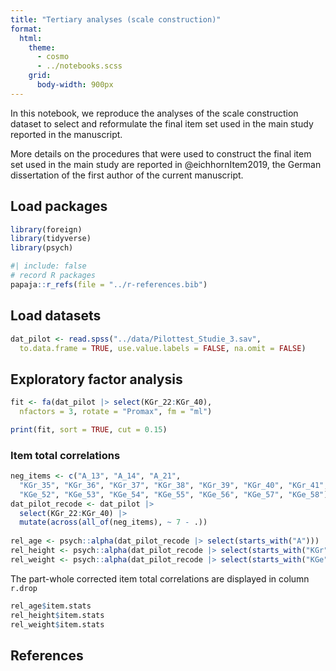 ```yaml
---
title: "Tertiary analyses (scale construction)"
format:
  html:
    theme:
      - cosmo
      - ../notebooks.scss
    grid:
      body-width: 900px
---
```


::: {.callout-note appearance="simple"}

In this notebook, we reproduce the analyses of the scale construction dataset to select and reformulate the final item set used in the main study reported in the manuscript.

More details on the procedures that were used to construct the final item set used in the main study are reported in @eichhornItem2019, the German dissertation of the first author of the current manuscript.

:::

## Load packages

```r
library(foreign)
library(tidyverse)
library(psych)
```

```r
#| include: false
# record R packages
papaja::r_refs(file = "../r-references.bib")
```

## Load datasets

```r
dat_pilot <- read.spss("../data/Pilottest_Studie_3.sav", 
  to.data.frame = TRUE, use.value.labels = FALSE, na.omit = FALSE)
```

## Exploratory factor analysis

```r
fit <- fa(dat_pilot |> select(KGr_22:KGr_40), 
  nfactors = 3, rotate = "Promax", fm = "ml")

print(fit, sort = TRUE, cut = 0.15)
```

### Item total correlations

```r
neg_items <- c("A_13", "A_14", "A_21",
  "KGr_35", "KGr_36", "KGr_37", "KGr_38", "KGr_39", "KGr_40", "KGr_41", "KGr_43",
  "KGe_52", "KGe_53", "KGe_54", "KGe_55", "KGe_56", "KGe_57", "KGe_58")
dat_pilot_recode <- dat_pilot |> 
  select(KGr_22:KGr_40) |>
  mutate(across(all_of(neg_items), ~ 7 - .))
  
rel_age <- psych::alpha(dat_pilot_recode |> select(starts_with("A")))
rel_height <- psych::alpha(dat_pilot_recode |> select(starts_with("KGr")))
rel_weight <- psych::alpha(dat_pilot_recode |> select(starts_with("KGe")))
```

The part-whole corrected item total correlations are displayed in column `r.drop`

```r
rel_age$item.stats
rel_height$item.stats
rel_weight$item.stats
```

## References

::: {#refs}
:::
